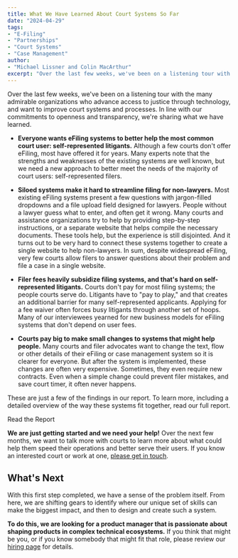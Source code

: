 ```yaml
---
title: What We Have Learned About Court Systems So Far
date: "2024-04-29"
tags:
- "E-Filing"
- "Partnerships"
- "Court Systems"
- "Case Management"
author: 
- "Michael Lissner and Colin MacArthur"
excerpt: "Over the last few weeks, we've been on a listening tour with the many admirable organizations who advance access to justice through technology, and want to improve court systems and processes. In line with our commitments to openness and transparency, we're sharing what we have learned."
---
```


<p className="lead">Over the last few weeks, we've been on a listening tour with the many admirable organizations who advance access to justice through technology, and want to improve court systems and processes. In line with our commitments to openness and transparency, we're sharing what we have learned.</p>

- **Everyone wants eFiling systems to better help the most common court user: self-represented litigants.** Although a few courts don't offer eFiling, most have offered it for years. Many experts note that the strengths and weaknesses of the existing systems are well known, but we need a new approach to better meet the needs of the majority of court users: self-represented filers. 

- **Siloed systems make it hard to streamline filing for non-lawyers.** Most existing eFiling systems present a few questions with jargon-filled dropdowns and a file upload field designed for lawyers. People without a lawyer guess what to enter, and often get it wrong. Many courts and assistance organizations try to help by providing step-by-step instructions, or a separate website that helps compile the necessary documents. These tools help, but the experience is still disjointed. And it turns out to be very hard to connect these systems together to create a single website to help non-lawyers. In sum, despite widespread eFiling, very few courts allow filers to answer questions about their problem and file a case in a single website. 

- **Filer fees heavily subsidize filing systems, and that's hard on self-represented litigants.** Courts don't pay for most filing systems; the people courts serve do. Litigants have to "pay to play," and that creates an additional barrier for many self-represented applicants. Applying for a fee waiver often forces busy litigants through another set of hoops. Many of our interviewees yearned for new business models for eFiling systems that don't depend on user fees.

- **Courts pay big to make small changes to systems that might help people.** Many courts and filer advocates want to change the text, flow or other details of their eFiling or case management system so it is clearer for everyone. But after the system is implemented, these changes are often very expensive. Sometimes, they even require new contracts. Even when a simple change could prevent filer mistakes, and save court timer, it often never happens.

These are just a few of the findings in our report. To learn more, including a detailed overview of the way these systems fit together, read our full report.


<p className="text-center">
  <PurpleButton href="/pdf/Problems-Court-Filing-CMS-Perspectives-from-Advocates-and-Vendors.pdf" size="lg">Read the Report</PurpleButton>
</p>

**We are just getting started and we need your help!**
Over the next few months, we want to talk more with courts to learn more about what could help them speed their operations and better serve their users. If you know an interested court or work at one, [please get in touch][contact-page].

[contact-page]: /contact/

## What's Next
With this first step completed, we have a sense of the problem itself. From here, we are shifting gears to identify where our unique set of skills can make the biggest impact, and then to design and create such a system. 

**To do this, we are looking for a product manager that is passionate about shaping products in complex technical ecosystems.**  If you think that might be you, or if you know somebody that might fit that role, please review our [hiring page][hiring-page] for details.

[hiring-page]: /hiring/
